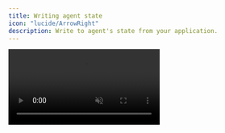 ```yaml
---
title: Writing agent state
icon: "lucide/ArrowRight"
description: Write to agent's state from your application.
---
```


<video src="https://cdn.copilotkit.ai/docs/copilotkit/images/coagents/write-agent-state.mp4" className="rounded-lg shadow-xl" loop playsInline controls autoPlay muted />
<Callout type="info">
  Pictured above is the [mastra starter](https://github.com/copilotkit/with-mastra) with
  the [implementation](#implementation) section applied!
</Callout>

## What is this?

You can easily write to your agent's state from your native application, allowing you to update the agent's working memory from your UI.

<Callout type="info" title="Important">
  This guide assumes you are embedding your Mastra agent inside of Copilot Runtime, like so.

  ```ts
  const runtime = new CopilotRuntime({
    agents: MastraAgent.getLocalAgents({ mastra }),
  });
  ```

  This feature will **not work** if you are using a **remote Mastra agent**.
</Callout>

## When should I use this?

You can use this when you want to provide user input or control to your agent's working memory. As your application state changes, you can update the agent state to reflect these changes.

## Implementation

<Steps>
  <Step>
    ### Run and Connect Your Agent to CopilotKit

    You'll need to run your agent and connect it to CopilotKit before proceeding.

    #### I already have an agent

    You can follow the instructions in the [quickstart](/mastra/quickstart) guide.
    
    #### I want to start from scratch

    Run the following command to create a brand new project with a pre-configured agent:

    ```bash
    npx copilotkit@latest create -f mastra
    ```
  </Step>
  <Step>
    ### Define the Agent State
    Mastra has advanced [working memory concepts](https://mastra.ai/en/docs/memory/working-memory) to provide statefulness to your agents. CopilotKit leverages Mastra's working memory concept to allow you to
    implement shared state between your agent and your application.

    Providing working memory to your agent is as simple as providing a Zod schema to your agent.

    ```ts title="mastra/agents/language-agent.ts"
    import { openai } from "@ai-sdk/openai";
    import { Agent } from "@mastra/core/agent";
    import { LibSQLStore } from "@mastra/libsql";
    import { z } from "zod";
    import { Memory } from "@mastra/memory";

    // [!code highlight:4]
    // 1. Define the agent state schema
    export const AgentStateSchema = z.object({
      language: z.enum(["english", "spanish"]),
    });

    // 2. Infer the agent state type from the schema
    export const AgentState = z.infer<typeof AgentStateSchema>;

    // 3. Create the agent
    export const languageAgent = new Agent({
      name: "Language Agent",
      model: openai("gpt-4o"),
      instructions: "Always communicate in the preferred language of the user as defined in your working memory. Do not communicate in any other language.",
      memory: new Memory({
        storage: new LibSQLStore({ url: "file::memory:" }),
        options: {
          // [!code highlight:4]
          workingMemory: {
            enabled: true,
            schema: AgentStateSchema,
          },
        },
      }),
    });
    ```    
  </Step>
  <Step>
    ### Use the `useCoAgent` Hook
    With your agent connected and running all that is left is to call the [useCoAgent](/reference/hooks/useCoAgent) hook, pass the agent's name, and
    use the `setState` function to update the agent state.

    ```tsx title="ui/app/page.tsx"
    import { useCoAgent } from "@copilotkit/react-core"; // [!code highlight]
    import { AgentState } from "@/mastra/agents/language-agent";

    function YourMainContent() {
      // [!code highlight:5]
      const { state, setState } = useCoAgent<AgentState>({
        name: "your-mastra-agent-name",
        // optionally provide a type-safe initial state
        initialState: { language: "spanish" }  
      });

      const toggleLanguage = () => {
        setState({ language: state.language === "english" ? "spanish" : "english" }); // [!code highlight]
      };

      return (
        // style excluded for brevity
        <div>
          <h1>Your main content</h1>
          {/* [!code highlight:2] */}
          <p>Language: {state.language}</p> 
          <button onClick={toggleLanguage}>Toggle Language</button>
        </div>
      );
    }
    ```
    <Callout type="info">
      The `setState` function in `useCoAgent` will update the working memory and trigger a rerender when the state changes.
    </Callout>
  </Step>
  <Step>
    ### Give it a try!
    You can now use the `setState` function to update the agent state and `state` to read it. Try toggling the language button
    and talking to your agent. You'll see the language change to match the agent's state.

    <Callout type="info" title="Important">
      Shared-state in Mastra is prompt-driven. This means that your Agent's awareness of the shared state will be augmented
      by the instructions you provide to your agent.
    </Callout>
  </Step>
</Steps>
